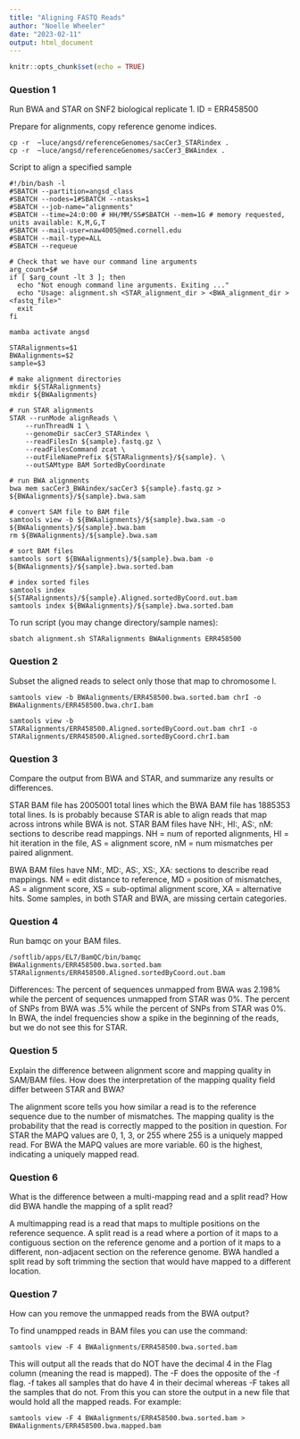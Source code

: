 ```yaml
---
title: "Aligning FASTQ Reads"
author: "Noelle Wheeler"
date: "2023-02-11"
output: html_document
---
```


```r
knitr::opts_chunk$set(echo = TRUE)
```

### Question 1
Run BWA and STAR on SNF2 biological replicate 1. ID = ERR458500 

Prepare for alignments, copy reference genome indices.
```{}
cp -r  ~luce/angsd/referenceGenomes/sacCer3_STARindex .
cp -r  ~luce/angsd/referenceGenomes/sacCer3_BWAindex .
```

Script to align a specified sample
```{}
#!/bin/bash -l
#SBATCH --partition=angsd_class
#SBATCH --nodes=1#SBATCH --ntasks=1
#SBATCH --job-name="alignments"
#SBATCH --time=24:0:00 # HH/MM/SS#SBATCH --mem=1G # memory requested, units available: K,M,G,T
#SBATCH --mail-user=naw4005@med.cornell.edu
#SBATCH --mail-type=ALL
#SBATCH --requeue

# Check that we have our command line arguments
arg_count=$#
if [ $arg_count -lt 3 ]; then
  echo "Not enough command line arguments. Exiting ..."
  echo "Usage: alignment.sh <STAR_alignment_dir > <BWA_alignment_dir > <fastq_file>"
  exit
fi

mamba activate angsd

STARalignments=$1
BWAalignments=$2
sample=$3

# make alignment directories 
mkdir ${STARalignments}
mkdir ${BWAalignments}

# run STAR alignments
STAR --runMode alignReads \
    --runThreadN 1 \
    --genomeDir sacCer3_STARindex \
    --readFilesIn ${sample}.fastq.gz \
    --readFilesCommand zcat \
    --outFileNamePrefix ${STARalignments}/${sample}. \
    --outSAMtype BAM SortedByCoordinate

# run BWA alignments
bwa mem sacCer3_BWAindex/sacCer3 ${sample}.fastq.gz > ${BWAalignments}/${sample}.bwa.sam

# convert SAM file to BAM file
samtools view -b ${BWAalignments}/${sample}.bwa.sam -o ${BWAalignments}/${sample}.bwa.bam
rm ${BWAalignments}/${sample}.bwa.sam

# sort BAM files
samtools sort ${BWAalignments}/${sample}.bwa.bam -o ${BWAalignments}/${sample}.bwa.sorted.bam

# index sorted files
samtools index ${STARalignments}/${sample}.Aligned.sortedByCoord.out.bam
samtools index ${BWAalignments}/${sample}.bwa.sorted.bam
```

To run script (you may change directory/sample names):
```{}
sbatch alignment.sh STARalignments BWAalignments ERR458500
```
### Question 2

Subset the aligned reads to select only those that map to chromosome I.

```{}
samtools view -b BWAalignments/ERR458500.bwa.sorted.bam chrI -o BWAalignments/ERR458500.bwa.chrI.bam

samtools view -b STARalignments/ERR458500.Aligned.sortedByCoord.out.bam chrI -o STARalignments/ERR458500.Aligned.sortedByCoord.chrI.bam
```

### Question 3
Compare the output from BWA and STAR, and summarize any results or differences.

STAR BAM file has 2005001 total lines which the BWA BAM file has 1885353 total lines.
Is is probably because STAR is able to align reads that map across introns while
BWA is not. 
STAR BAM files have NH:, HI:, AS:, nM: sections to describe read mappings. 
NH = num of reported alignments, HI = hit iteration in the file, AS = alignment score,
nM = num mismatches per paired alignment.

BWA BAM files have NM:, MD:, AS:, XS:, XA: sections to describe read mappings. 
NM = edit distance to reference, MD = position of mismatches, AS = alignment score, XS = sub-optimal alignment score, XA = alternative hits.
Some samples, in both STAR and BWA, are missing certain categories.

### Question 4
Run bamqc on your BAM files.
```{}
/softlib/apps/EL7/BamQC/bin/bamqc BWAalignments/ERR458500.bwa.sorted.bam STARalignments/ERR458500.Aligned.sortedByCoord.out.bam
```
Differences:
The percent of sequences unmapped from BWA was 2.198% while the percent of sequences unmapped from STAR was 0%.
The percent of SNPs from BWA was .5% while the percent of SNPs from STAR was 0%.
In BWA, the indel frequencies show a spike in the beginning of the reads, but we do not see this for STAR.

### Question 5
Explain the difference between alignment score and mapping quality in SAM/BAM files. How does the interpretation of the mapping quality field differ between STAR and BWA?

The alignment score tells you how similar a read is to the reference sequence due to the number of mismatches. The mapping quality is the probability that the read is correctly mapped to the position in question. For STAR the MAPQ values are 0, 1, 3, or 255 where 255 is a uniquely mapped read. For BWA the MAPQ values are more variable. 60 is the highest, indicating a uniquely mapped read. 

### Question 6
What is the difference between a multi-mapping read and a split read? How did BWA handle the mapping of a split read?

A multimapping read is a read that maps to multiple positions on the reference sequence. A split read is a read where a portion of it maps to a contiguous section on the reference genome and a portion of it maps to a different, non-adjacent section on the reference genome. BWA handled a split read by soft trimming the section that would have mapped to a different location. 

### Question 7
How can you remove the unmapped reads from the BWA output?

To find unampped reads in BAM files you can use the command:
```{}
samtools view -F 4 BWAalignments/ERR458500.bwa.sorted.bam
```
This will output all the reads that do NOT have the decimal 4 in the Flag column (meaning the read is mapped). The -F does the opposite of the -f flag. -f takes all samples that do have 4 in their decimal whereas -F takes all the samples that do not. From this you can store the output in a new file that would hold all the mapped reads. For example:
```{}
samtools view -F 4 BWAalignments/ERR458500.bwa.sorted.bam > BWAalignments/ERR458500.bwa.mapped.bam
```


